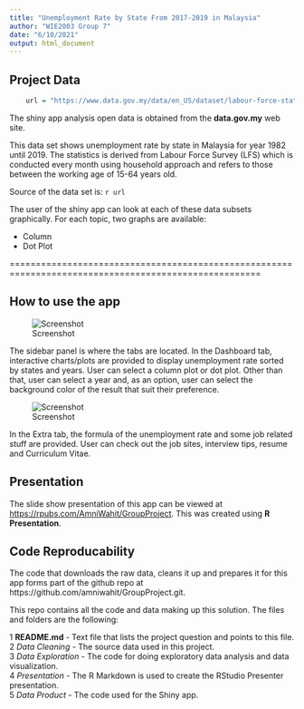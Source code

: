 ---
title: "Unemployment Rate by State From 2017-2019 in Malaysia"
author: "WIE2003 Group 7"
date: "6/10/2021"
output: html_document
---

## Project Data

```{r results='hide',echo=FALSE}
    url = "https://www.data.gov.my/data/en_US/dataset/labour-force-statistics-malaysia-1092/resource/535d70a3-2697-4007-b013-93fd6d33659e"
```

The shiny app analysis open data is obtained from the **data.gov.my** web site.  

This data set shows unemployment rate by state in Malaysia for year 1982 until 2019. The statistics is derived from Labour Force Survey (LFS) which is conducted every month using household approach and refers to those between the working age of 15-64 years old.  

Source of the data set is: `r url`  

The user of the shiny app can look at each of these data subsets graphically. For each topic, two graphs are available:  

* Column  
* Dot Plot  

======================================================================================================


## How to use the app

![Screenshot](Screenshot1.png)   

The sidebar panel is where the tabs are located. In the Dashboard tab, interactive charts/plots are provided to display unemployment rate sorted by states and years. User can select a column plot or dot plot. Other than that, user can select a year and, as an option, user can select the background color of the result that suit their preference.
 
![Screenshot](Screenshot2.png)  

In the Extra tab, the formula of the unemployment rate and some job related stuff are provided. User can check out the job sites, interview tips, resume and Curriculum Vitae.    

## Presentation

The slide show presentation of this app can be viewed at <a href="https://rpubs.com/AmniWahit/GroupProject" target="_blank">https://rpubs.com/AmniWahit/GroupProject</a>. This was created using **R Presentation**.  

## Code Reproducability

The code that downloads the raw data, cleans it up and prepares it for this app forms part of the github repo at https://github.com/amniwahit/GroupProject.git.

This repo contains all the code and data making up this solution. The files and folders are the following:

1  **README.md** - Text file that lists the project question and points to this file.  
2  *Data Cleaning* - The source data used in this project.  
3  *Data Exploration* -  The code for doing exploratory data analysis and data visualization.  
4  *Presentation* - The R Markdown is used to create the RStudio Presenter presentation.  
5  *Data Product* - The code used for the Shiny app.  

 
